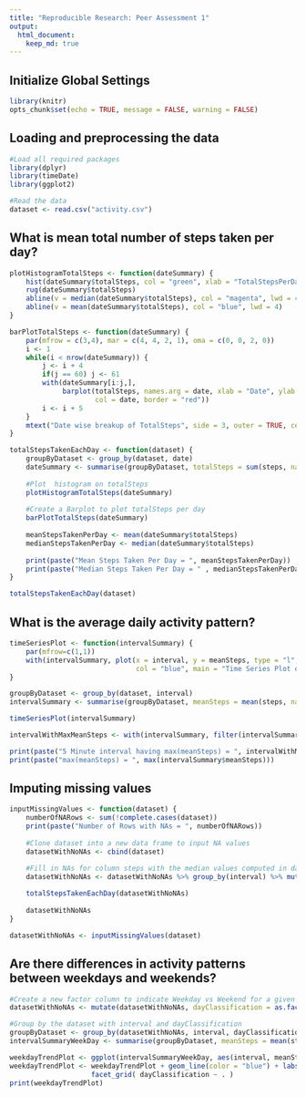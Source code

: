 ```yaml
---
title: "Reproducible Research: Peer Assessment 1"
output:
  html_document:
    keep_md: true
---
```

## Initialize Global Settings
```r
library(knitr)
opts_chunk$set(echo = TRUE, message = FALSE, warning = FALSE)
```

## Loading and preprocessing the data
```r
#Load all required packages
library(dplyr)
library(timeDate)
library(ggplot2)

#Read the data
dataset <- read.csv("activity.csv")
```

## What is mean total number of steps taken per day?
```r
plotHistogramTotalSteps <- function(dateSummary) {
    hist(dateSummary$totalSteps, col = "green", xlab = "TotalStepsPerDay")
    rug(dateSummary$totalSteps)
    abline(v = median(dateSummary$totalSteps), col = "magenta", lwd = 4)
    abline(v = mean(dateSummary$totalSteps), col = "blue", lwd = 4)
}

barPlotTotalSteps <- function(dateSummary) {
    par(mfrow = c(3,4), mar = c(4, 4, 2, 1), oma = c(0, 0, 2, 0))
    i <- 1
    while(i < nrow(dateSummary)) {
        j <- i + 4
        if(j == 60) j <- 61
        with(dateSummary[i:j,],
             barplot(totalSteps, names.arg = date, xlab = "Date", ylab = "TotalSteps", 
                     col = date, border = "red"))
        i <- i + 5
    }
    mtext("Date wise breakup of TotalSteps", side = 3, outer = TRUE, cex = 0.8, font = 2)
}

totalStepsTakenEachDay <- function(dataset) {
    groupByDataset <- group_by(dataset, date)
    dateSummary <- summarise(groupByDataset, totalSteps = sum(steps, na.rm = TRUE))
    
    #Plot  histogram on totalSteps
    plotHistogramTotalSteps(dateSummary)
    
    #Create a Barplot to plot totalSteps per day
    barPlotTotalSteps(dateSummary)
    
    meanStepsTakenPerDay <- mean(dateSummary$totalSteps)
    medianStepsTakenPerDay <- median(dateSummary$totalSteps)
    
    print(paste("Mean Steps Taken Per Day = ", meanStepsTakenPerDay))
    print(paste("Median Steps Taken Per Day = " , medianStepsTakenPerDay))
}

totalStepsTakenEachDay(dataset)
```

## What is the average daily activity pattern?
```r
timeSeriesPlot <- function(intervalSummary) {
    par(mfrow=c(1,1))
    with(intervalSummary, plot(x = interval, y = meanSteps, type = "l", xlab = "Interval", ylab = "MeanSteps",
                               col = "blue", main = "Time Series Plot of MeanSteps per Interval"))
}

groupByDataset <- group_by(dataset, interval)
intervalSummary <- summarise(groupByDataset, meanSteps = mean(steps, na.rm = TRUE))

timeSeriesPlot(intervalSummary)

intervalWithMaxMeanSteps <- with(intervalSummary, filter(intervalSummary, meanSteps == max(meanSteps))$interval)

print(paste("5 Minute interval having max(meanSteps) = ", intervalWithMaxMeanSteps))
print(paste("max(meanSteps) = ", max(intervalSummary$meanSteps)))
```

## Imputing missing values
```r
inputMissingValues <- function(dataset) {
    numberOfNARows <- sum(!complete.cases(dataset))
    print(paste("Number of Rows with NAs = ", numberOfNARows))
    
    #Clone dataset into a new data frame to input NA values
    datasetWithNoNAs <- cbind(dataset)

    #Fill in NAs for column steps with the median values computed in dateSummary
    datasetWithNoNAs <- datasetWithNoNAs %>% group_by(interval) %>% mutate(steps = ifelse(is.na(steps), mean(steps, na.rm = TRUE), steps))
    
    totalStepsTakenEachDay(datasetWithNoNAs)
    
    datasetWithNoNAs
}

datasetWithNoNAs <- inputMissingValues(dataset)
```

## Are there differences in activity patterns between weekdays and weekends?
```r
#Create a new factor column to indicate Weekday vs Weekend for a given date
datasetWithNoNAs <- mutate(datasetWithNoNAs, dayClassification = as.factor(ifelse(isWeekday(date, wday=1:5), "Weekday", "Weekend")))

#Group by the dataset with interval and dayClassification
groupByDataset <- group_by(datasetWithNoNAs, interval, dayClassification)
intervalSummaryWeekDay <- summarise(groupByDataset, meanSteps = mean(steps, na.rm = TRUE))

weekdayTrendPlot <- ggplot(intervalSummaryWeekDay, aes(interval, meanSteps))
weekdayTrendPlot <- weekdayTrendPlot + geom_line(color = "blue") + labs(x = "Interval", y = "Average Number of Steps") +
                    facet_grid( dayClassification ~ . )
print(weekdayTrendPlot)
```